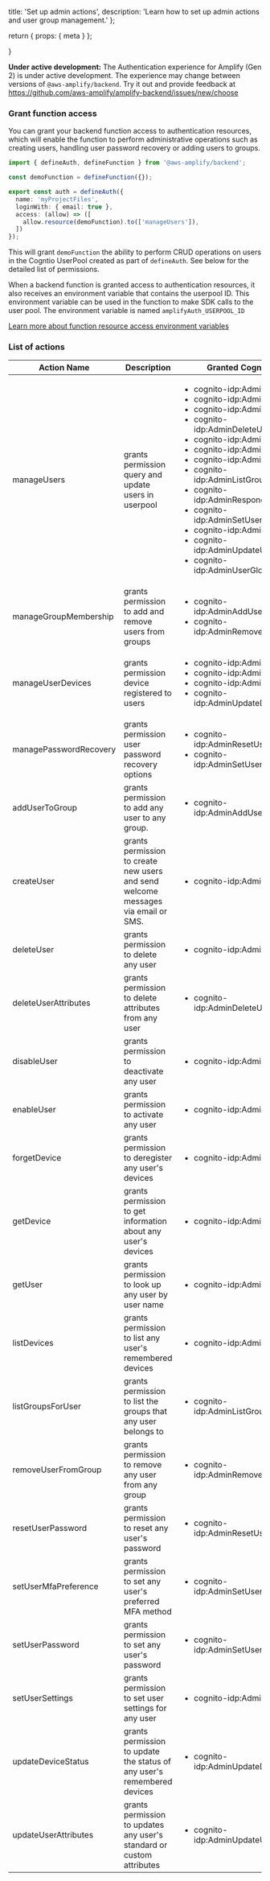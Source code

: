   title: 'Set up admin actions',
  description: 'Learn how to set up admin actions and user group management.'
};

  return {
    props: {
      meta
    }
  };

}

<Callout warning>

**Under active development:** The Authentication experience for Amplify (Gen 2) is under active development. The experience may change between versions of `@aws-amplify/backend`. Try it out and provide feedback at https://github.com/aws-amplify/amplify-backend/issues/new/choose

</Callout>

### Grant function access

You can grant your backend function access to authentication resources, which will enable the function to perform administrative operations such as creating users, handling user password recovery or adding users to groups.

```ts title="amplify/auth/resource.ts"
import { defineAuth, defineFunction } from '@aws-amplify/backend';

const demoFunction = defineFunction({});

export const auth = defineAuth({
  name: 'myProjectFiles',
  loginWith: { email: true },
  access: (allow) => ([
    allow.resource(demoFunction).to(['manageUsers']),
  ])
});
```

This will grant `demoFunction` the ability to perform CRUD operations on users in the Cogntio UserPool created as part of `defineAuth`. See below for the detailed list of permissions.

When a backend function is granted access to authentication resources, it also receives an environment variable that contains the userpool ID. This environment variable can be used in the function to make SDK calls to the user pool. The environment variable is named `amplifyAuth_USERPOOL_ID`

[Learn more about function resource access environment variables](../functions/#resource-access)

### List of actions

|Action Name|Description|Granted Cognito Actions|
|-|-|-|
|manageUsers | grants permission query and update users in userpool | <ul><li>cognito-idp:AdminConfirmSignUp</li><li>cognito-idp:AdminCreateUser</li><li>cognito-idp:AdminDeleteUser</li><li>cognito-idp:AdminDeleteUserAttributes</li><li>cognito-idp:AdminDisableUser</li><li>cognito-idp:AdminEnableUser</li><li>cognito-idp:AdminGetUser</li><li>cognito-idp:AdminListGroupsForUser</li><li>cognito-idp:AdminRespondToAuthChallenge</li><li>cognito-idp:AdminSetUserMFAPreference</li><li>cognito-idp:AdminSetUserSettings</li><li>cognito-idp:AdminUpdateUserAttributes</li><li>cognito-idp:AdminUserGlobalSignOut</li></ul>|
|manageGroupMembership | grants permission to add and remove users from groups | <ul><li>cognito-idp:AdminAddUserToGroup</li><li>cognito-idp:AdminRemoveUserFromGroup</li></ul>|
|manageUserDevices | grants permission device registered to users| <ul><li>cognito-idp:AdminForgetDevice</li><li>cognito-idp:AdminGetDevice</li><li>cognito-idp:AdminListDevices</li><li>cognito-idp:AdminUpdateDeviceStatus</li></ul>|
|managePasswordRecovery | grants permission user password recovery options | <ul><li>cognito-idp:AdminResetUserPassword</li><li>cognito-idp:AdminSetUserPassword</li></ul>| 
|addUserToGroup | grants permission to add any user to any group. | <ul><li>cognito-idp:AdminAddUserToGroup</li></ul>
|createUser | grants permission to create new users and send welcome messages via email or SMS. | <ul><li>cognito-idp:AdminCreateUser</li></ul>
|deleteUser | grants permission to delete any user | <ul><li>cognito-idp:AdminDeleteUser</li></ul>
|deleteUserAttributes | grants permission to delete attributes from any user | <ul><li>cognito-idp:AdminDeleteUserAttributes</li></ul>
|disableUser | grants permission to deactivate any user | <ul><li>cognito-idp:AdminDisableUser</li></ul>
|enableUser | grants permission to activate any user | <ul><li>cognito-idp:AdminEnableUser</li></ul>
|forgetDevice | grants permission to deregister any user's devices | <ul><li>cognito-idp:AdminForgetDevice</li></ul>
|getDevice | grants permission to get information about any user's devices | <ul><li>cognito-idp:AdminGetDevice</li></ul>
|getUser | grants permission to look up any user by user name | <ul><li>cognito-idp:AdminGetUser</li></ul>
|listDevices | grants permission to list any user's remembered devices | <ul><li>cognito-idp:AdminListDevices</li></ul>
|listGroupsForUser | grants permission to list the groups that any user belongs to | <ul><li>cognito-idp:AdminListGroupsForUser</li></ul>
|removeUserFromGroup | grants permission to remove any user from any group | <ul><li>cognito-idp:AdminRemoveUserFromGroup</li></ul>
|resetUserPassword | grants permission to reset any user's password | <ul><li>cognito-idp:AdminResetUserPassword</li></ul>
|setUserMfaPreference | grants permission to set any user's preferred MFA method | <ul><li>cognito-idp:AdminSetUserMFAPreference</li></ul>
|setUserPassword | grants permission to set any user's password | <ul><li>cognito-idp:AdminSetUserPassword</li></ul>
|setUserSettings | grants permission to set user settings for any user | <ul><li>cognito-idp:AdminSetUserSettings</li></ul>
|updateDeviceStatus | grants permission to update the status of any user's remembered devices | <ul><li>cognito-idp:AdminUpdateDeviceStatus</li></ul>
|updateUserAttributes | grants permission to updates any user's standard or custom attributes | <ul><li>cognito-idp:AdminUpdateUserAttributes</li></ul>
